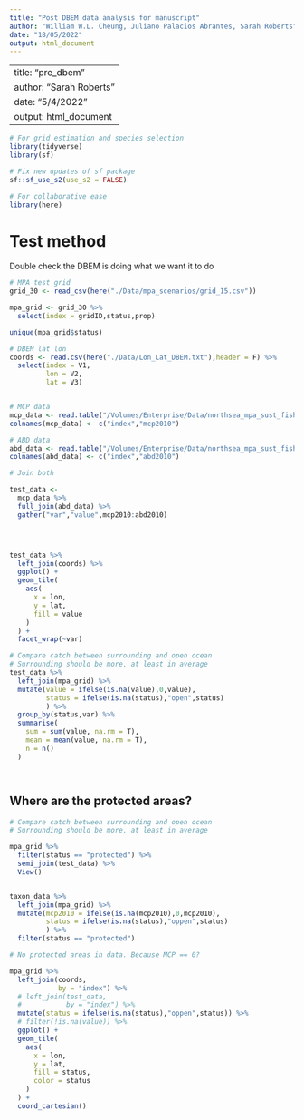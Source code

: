 ```yaml
---
title: "Post DBEM data analysis for manuscript"
author: "William W.L. Cheung, Juliano Palacios Abrantes, Sarah Roberts"
date: "18/05/2022"
output: html_document
---
```


---
title: "pre_dbem"
author: "Sarah Roberts"
date: "5/4/2022"
output: html_document
---

```r
# For grid estimation and species selection
library(tidyverse)
library(sf)

# Fix new updates of sf package
sf::sf_use_s2(use_s2 = FALSE)

# For collaborative ease
library(here)


```



# Test method

Double check the DBEM is doing what we want it to do

```r

# MPA test grid
grid_30 <- read_csv(here("./Data/mpa_scenarios/grid_15.csv"))

mpa_grid <- grid_30 %>% 
  select(index = gridID,status,prop)

unique(mpa_grid$status)

# DBEM lat lon
coords <- read.csv(here("./Data/Lon_Lat_DBEM.txt"),header = F) %>% 
  select(index = V1,
         lon = V2,
         lat = V3)


# MCP data
mcp_data <- read.table("/Volumes/Enterprise/Data/northsea_mpa_sust_fish/Raw/C6IPSLtest/600069/600069Catch2020.txt", quote="\"", comment.char="")
colnames(mcp_data) <- c("index","mcp2010")

# ABD data
abd_data <- read.table("/Volumes/Enterprise/Data/northsea_mpa_sust_fish/Raw/C6IPSLtest/600069/600069Abd2020.txt", quote="\"", comment.char="")
colnames(abd_data) <- c("index","abd2010")

# Join both

test_data <-
  mcp_data %>% 
  full_join(abd_data) %>% 
  gather("var","value",mcp2010:abd2010)





```

```r

test_data %>% 
  left_join(coords) %>% 
  ggplot() +
  geom_tile(
    aes(
      x = lon,
      y = lat,
      fill = value
    )
  ) +
  facet_wrap(~var)

```



```r

# Compare catch between surrounding and open ocean
# Surrounding should be more, at least in average
test_data %>% 
  left_join(mpa_grid) %>% 
  mutate(value = ifelse(is.na(value),0,value),
         status = ifelse(is.na(status),"open",status)
         ) %>% 
  group_by(status,var) %>% 
  summarise(
    sum = sum(value, na.rm = T),
    mean = mean(value, na.rm = T),
    n = n()
  )




```


## Where are the protected areas?

```r

# Compare catch between surrounding and open ocean
# Surrounding should be more, at least in average

mpa_grid %>% 
  filter(status == "protected") %>% 
  semi_join(test_data) %>% 
  View()



```


```r
taxon_data %>% 
  left_join(mpa_grid) %>% 
  mutate(mcp2010 = ifelse(is.na(mcp2010),0,mcp2010),
         status = ifelse(is.na(status),"oppen",status)
         ) %>% 
  filter(status == "protected")

# No protected areas in data. Because MCP == 0?


```

```r

mpa_grid %>% 
  left_join(coords,
            by = "index") %>% 
  # left_join(test_data,
  #           by = "index") %>%
  mutate(status = ifelse(is.na(status),"oppen",status)) %>%
  # filter(!is.na(value)) %>%
  ggplot() +
  geom_tile(
    aes(
      x = lon,
      y = lat,
      fill = status,
      color = status
    )
  ) + 
  coord_cartesian()


```


